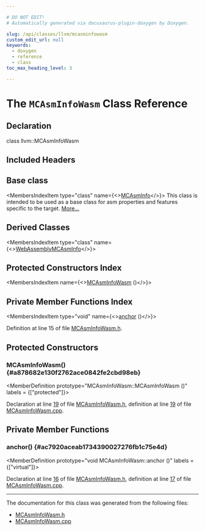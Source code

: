 ```yaml
---

# DO NOT EDIT!
# Automatically generated via docusaurus-plugin-doxygen by Doxygen.

slug: /api/classes/llvm/mcasminfowasm
custom_edit_url: null
keywords:
  - doxygen
  - reference
  - class
toc_max_heading_level: 3

---
```





# The `MCAsmInfoWasm` Class Reference

<DoxygenPage pluginConfig={pluginConfig}>



## Declaration

<CodeBlock>class llvm::MCAsmInfoWasm</CodeBlock>

## Included Headers

<IncludesList>
<IncludesListItem
  filePath="llvm/MC/MCAsmInfoWasm.h"
  permalink="/docs/api/files/include/include/llvm/include/llvm/mc/mcasminfowasm-h"
  isLocal="true" />
</IncludesList>

## Base class

<MembersIndex>

<MembersIndexItem
  type="class"
  name={<><a href="/docs/api/classes/llvm/mcasminfo">MCAsmInfo</a></>}>
This class is intended to be used as a base class for asm properties and features specific to the target. <a href="/docs/api/classes/llvm/mcasminfo/#details">More...</a>
</MembersIndexItem>

</MembersIndex>

## Derived Classes

<MembersIndex>

<MembersIndexItem
  type="class"
  name={<><a href="/docs/api/classes/llvm/webassemblymcasminfo">WebAssemblyMCAsmInfo</a></>}>
</MembersIndexItem>

</MembersIndex>

## Protected Constructors Index

<MembersIndex>

<MembersIndexItem
  name={<><a href="#a878682e130f2762ace0842fe2cbd98eb">MCAsmInfoWasm</a> ()</>}>
</MembersIndexItem>

</MembersIndex>

## Private Member Functions Index

<MembersIndex>

<MembersIndexItem
  type="void"
  name={<><a href="#ac7920aceab1734390027276fb1c75e4d">anchor</a> ()</>}>
</MembersIndexItem>

</MembersIndex>


Definition at line 15 of file <a href="/docs/api/files/include/include/llvm/include/llvm/mc/mcasminfowasm-h">MCAsmInfoWasm.h</a>.

<SectionDefinition>

## Protected Constructors

### MCAsmInfoWasm() {#a878682e130f2762ace0842fe2cbd98eb}

<MemberDefinition
  prototype="MCAsmInfoWasm::MCAsmInfoWasm ()"
  labels = {["protected"]}>

Declaration at line <a href="/docs/api/files/include/include/llvm/include/llvm/mc/mcasminfowasm-h/#l00019">19</a> of file <a href="/docs/api/files/include/include/llvm/include/llvm/mc/mcasminfowasm-h">MCAsmInfoWasm.h</a>, definition at line <a href="/docs/api/files/lib/lib/mc/mcasminfowasm-cpp/#l00019">19</a> of file <a href="/docs/api/files/lib/lib/mc/mcasminfowasm-cpp">MCAsmInfoWasm.cpp</a>.
</MemberDefinition>

</SectionDefinition>

<SectionDefinition>

## Private Member Functions

### anchor() {#ac7920aceab1734390027276fb1c75e4d}

<MemberDefinition
  prototype="void MCAsmInfoWasm::anchor ()"
  labels = {["virtual"]}>

Declaration at line <a href="/docs/api/files/include/include/llvm/include/llvm/mc/mcasminfowasm-h/#l00016">16</a> of file <a href="/docs/api/files/include/include/llvm/include/llvm/mc/mcasminfowasm-h">MCAsmInfoWasm.h</a>, definition at line <a href="/docs/api/files/lib/lib/mc/mcasminfowasm-cpp/#l00017">17</a> of file <a href="/docs/api/files/lib/lib/mc/mcasminfowasm-cpp">MCAsmInfoWasm.cpp</a>.
</MemberDefinition>

</SectionDefinition>

<hr/>

The documentation for this class was generated from the following files:

<ul>
<li><a href="/docs/api/files/include/include/llvm/include/llvm/mc/mcasminfowasm-h">MCAsmInfoWasm.h</a></li>
<li><a href="/docs/api/files/lib/lib/mc/mcasminfowasm-cpp">MCAsmInfoWasm.cpp</a></li>
</ul>

</DoxygenPage>
